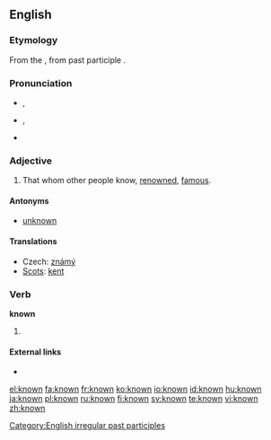 ==English==

{{rank|person|case|fact|314|known|thee|hope|er}}

===Etymology===
From the {{ME.}}, from {{OE.}} past participle {{term|cnawen|cnāwen}}.

===Pronunciation===
*{{a|[[Received Pronunciation|UK]]}} {{IPA|/nəʊn/}}, {{SAMPA|/n@Un/}}
*{{a|[[General American|US]]}} {{IPA|/nɔʊn/}}, {{SAMPA|/noUn/}}
*{{audio|en-us-known.ogg|Audio (US)}}

===Adjective===
{{en-adj}}

# That whom other people know, [[renowned]], [[famous]].

====Antonyms====
*[[unknown]]

====Translations====
{{trans-top|that whom other people know, renowned, famous}}
*Czech: [[známý]] {{m}}
*[[Scots]]: [[kent]]
{{trans-mid}}
{{trans-bottom}}

===Verb===
'''known'''

# {{past participle of|[[know]]}}

====External links====
*{{pedialite|know}}

[[Category:English irregular past participles]]

[[el:known]]
[[fa:known]]
[[fr:known]]
[[ko:known]]
[[io:known]]
[[id:known]]
[[hu:known]]
[[ja:known]]
[[pl:known]]
[[ru:known]]
[[fi:known]]
[[sv:known]]
[[te:known]]
[[vi:known]]
[[zh:known]]